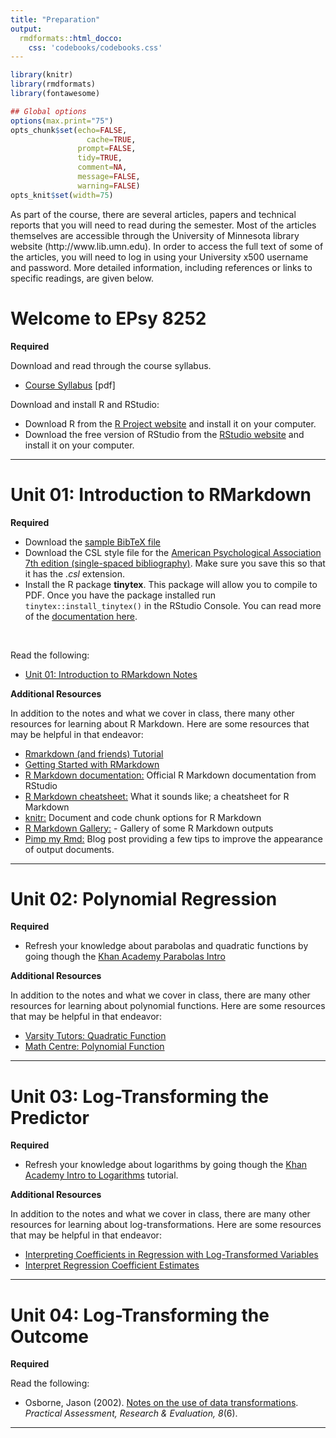 ```yaml
---
title: "Preparation"
output: 
  rmdformats::html_docco:
    css: 'codebooks/codebooks.css'
---
```



```r
library(knitr)
library(rmdformats)
library(fontawesome)

## Global options
options(max.print="75")
opts_chunk$set(echo=FALSE,
	             cache=TRUE,
               prompt=FALSE,
               tidy=TRUE,
               comment=NA,
               message=FALSE,
               warning=FALSE)
opts_knit$set(width=75)
```


As part of the course, there are several articles, papers and technical reports that you will need to read during the semester. Most of the articles themselves are accessible through the University of Minnesota library website (http://www.lib.umn.edu). In order to access the full text of some of the articles, you will need to log in using your University x500 username and password. More detailed information, including references or links to specific readings, are given below.


# Welcome to EPsy 8252 {#welcome}

**Required**

Download and read through the course syllabus.

- [Course Syllabus](https://github.com/zief0002/epsy-8251/raw/master/s20-8252-syllabus.pdf) [pdf]


Download and install R and RStudio:

- Download R from the [R Project website](https://www.r-project.org/) and install it on your computer.
- Download the free version of RStudio from the [RStudio website](https://www.rstudio.com/) and install it on your computer.

---

# Unit 01: Introduction to RMarkdown {#rmarkdown}

**Required**

- Download the [sample BibTeX file](https://github.com/zief0002/epsy-8252/raw/master/notes/01-rmarkdown/myBibliography.bib)
- Download the CSL style file for the [American Psychological Association 7th edition (single-spaced bibliography)](https://www.zotero.org/styles). Make sure you save this so that it has the *.csl* extension.
- Install the R package **tinytex**. This package will allow you to compile to PDF. Once you have the package installed run `tinytex::install_tinytex()` in the RStudio Console. You can read more of the [documentation here](https://yihui.name/tinytex/). 

<br />

Read the following:

- [Unit 01: Introduction to RMarkdown Notes](https://github.com/zief0002/epsy-8252/raw/master/notes/01-rmarkdown/01-rmarkdown.pdf)


**Additional Resources**

In addition to the notes and what we cover in class, there many other resources for learning about R Markdown. Here are some resources that may be helpful in that endeavor:

- [Rmarkdown (and friends) Tutorial](http://www.flutterbys.com.au/stats/tut/tut17.5.html#h2_1)
- [Getting Started with RMarkdown](https://ourcodingclub.github.io/2016/11/24/rmarkdown-1.html)
- [R Markdown documentation:](http://rmarkdown.rstudio.com/) Official R Markdown documentation from RStudio
- [R Markdown cheatsheet:](https://www.rstudio.com/wp-content/uploads/2015/02/rmarkdown-cheatsheet.pdf) What it sounds like; a cheatsheet for R Markdown
- [knitr:](http://yihui.name/knitr/) Document and code chunk options for R Markdown
- [R Markdown Gallery:](https://rmarkdown.rstudio.com/gallery.html) - Gallery of some R Markdown outputs
- [Pimp my Rmd:](https://holtzy.github.io/Pimp-my-rmd/) Blog post providing a few tips to improve the appearance of output documents.


---

# Unit 02: Polynomial Regression {#polynomial}

**Required**

- Refresh your knowledge about parabolas and quadratic functions by going though the [Khan Academy Parabolas Intro](https://www.khanacademy.org/math/algebra-home/alg-quadratics)


**Additional Resources**

In addition to the notes and what we cover in class, there are many other resources for learning about polynomial functions. Here are some resources that may be helpful in that endeavor:

- [Varsity Tutors: Quadratic Function](https://www.varsitytutors.com/hotmath/hotmath_help/topics/quadratic-function)
- [Math Centre: Polynomial Function](http://www.mathcentre.ac.uk/resources/uploaded/mc-ty-polynomial-2009-1.pdf)

---

# Unit 03: Log-Transforming the Predictor {#logpredictor}

**Required**

- Refresh your knowledge about logarithms by going though the [Khan Academy Intro to Logarithms](https://www.khanacademy.org/math/algebra2/exponential-and-logarithmic-functions/introduction-to-logarithms/v/logarithms) tutorial.


**Additional Resources**

In addition to the notes and what we cover in class, there are many other resources for learning about log-transformations. Here are some resources that may be helpful in that endeavor:

- [Interpreting Coefficients in Regression with Log-Transformed Variables](https://www.cscu.cornell.edu/news/statnews/stnews83.pdf)
- [Interpret Regression Coefficient Estimates](http://www.cazaar.com/ta/econ113/interpreting-beta)

---

# Unit 04: Log-Transforming the Outcome {#logoutcome}

**Required**

Read the following:

- Osborne, Jason (2002). [Notes on the use of data transformations](https://pareonline.net/getvn.asp?v=8&n=6). *Practical Assessment, Research &amp; Evaluation, 8*(6).


<!-- **Additional Resources** -->

<!-- In addition to the notes and what we cover in class, there are many other resources for learning about log-transformations. Here are some resources that may be helpful in that endeavor: -->

<!-- - [Interpreting Coefficients in Regression with Log-Transformed Variables](https://www.cscu.cornell.edu/news/statnews/stnews83.pdf) -->
<!-- - [Interpret Regression Coefficient Estimates](http://www.cazaar.com/ta/econ113/interpreting-beta) -->

---